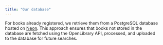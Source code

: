 ```yaml
---
title: "Our database"
---
```


For books already registered, we retrieve them from a PostgreSQL database hosted on [Neon](https://neon.tech/). This approach ensures that books not stored in the database are fetched using the OpenLibrary API, processed, and uploaded to the database for future searches.